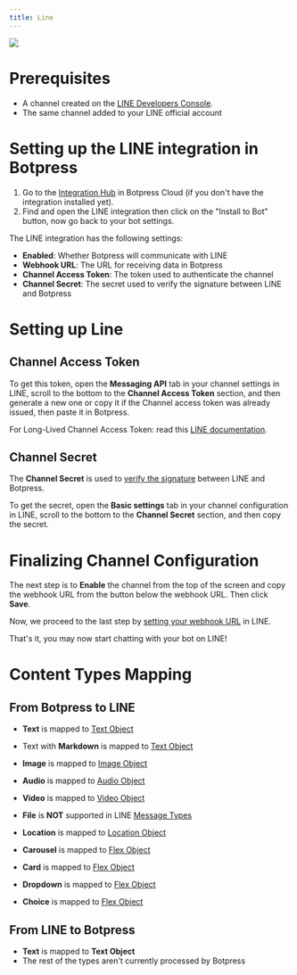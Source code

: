 ```yaml
---
title: Line
---
```



<img src="./assets/line.png" />

# Prerequisites

* A channel created on the [LINE Developers Console](https://developers.line.biz/).
* The same channel added to your LINE official account

# Setting up the LINE integration in Botpress

1. Go to the [Integration Hub](https://app.botpress.cloud/hub) in Botpress Cloud (if you don't have the integration installed yet).
2. Find and open the LINE integration then click on the "Install to Bot" button, now go back to your bot settings.

The LINE integration has the following settings:

* **Enabled**: Whether Botpress will communicate with LINE
* **Webhook URL**: The URL for receiving data in Botpress
* **Channel Access Token**: The token used to authenticate the channel
* **Channel Secret**: The secret used to verify the signature between LINE and Botpress

# Setting up Line

## Channel Access Token

To get this token, open the **Messaging API** tab in your channel settings in LINE, scroll to the bottom to the **Channel Access Token** section, and then generate a new one or copy it if the Channel access token was already issued, then paste it in Botpress.

For Long-Lived Channel Access Token: read this [LINE documentation](https://developers.line.biz/en/docs/messaging-api/channel-access-tokens/#long-lived-channel-access-tokens).

## Channel Secret

The **Channel Secret** is used to [verify the signature](https://developers.line.biz/en/docs/messaging-api/receiving-messages/#verifying-signatures) between LINE and Botpress.

To get the secret, open the **Basic settings** tab in your channel configuration in LINE, scroll to the bottom to the **Channel Secret** section, and then copy the secret.

# Finalizing Channel Configuration

The next step is to **Enable** the channel from the top of the screen and copy the webhook URL from the button below the webhook URL. Then click **Save**.

Now, we proceed to the last step by [setting your webhook URL](https://developers.line.biz/en/docs/messaging-api/building-bot/#setting-webhook-url) in LINE.

That's it, you may now start chatting with your bot on LINE!

# Content Types Mapping

## From Botpress to LINE

* **Text** is mapped to [Text Object](https://developers.line.biz/en/docs/messaging-api/message-types/#text-messages)

* Text with **Markdown** is mapped to [Text Object](https://developers.line.biz/en/docs/messaging-api/message-types/#text-messages)

* **Image** is mapped to [Image Object](https://developers.line.biz/en/docs/messaging-api/message-types/#image-messages)

* **Audio** is mapped to [Audio Object](https://developers.line.biz/en/docs/messaging-api/message-types/#audio-messages)

* **Video** is mapped to [Video Object](https://developers.line.biz/en/docs/messaging-api/message-types/#video-messages)

* **File** is **NOT** supported in LINE [Message Types](https://developers.line.biz/en/docs/messaging-api/message-types/)

* **Location** is mapped to [Location Object](https://developers.line.biz/en/docs/messaging-api/message-types/#location-messages)

* **Carousel** is mapped to [Flex Object](https://developers.line.biz/en/docs/messaging-api/message-types/#flex-messages)

* **Card** is mapped to [Flex Object](https://developers.line.biz/en/docs/messaging-api/message-types/#flex-messages)

* **Dropdown** is mapped to [Flex Object](https://developers.line.biz/en/docs/messaging-api/message-types/#flex-messages)

* **Choice** is mapped to [Flex Object](https://developers.line.biz/en/docs/messaging-api/message-types/#flex-messages)

## From LINE to Botpress

* **Text** is mapped to **Text Object**
* The rest of the types aren't currently processed by Botpress
